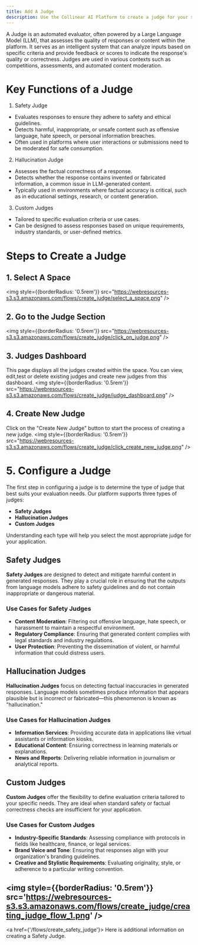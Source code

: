```yaml
---
title: Add A Judge
description: Use the Collinear AI Platform to create a judge for your space.
---
```

A Judge is an automated evaluator, often powered by a Large Language Model (LLM), that assesses the quality of responses or content within the platform.
It serves as an intelligent system that can analyze inputs based on specific criteria and provide feedback or scores to indicate the response's quality or correctness.
Judges are used in various contexts such as competitions, assessments, and automated content moderation.

# Key Functions of a Judge
1. Safety Judge
- Evaluates responses to ensure they adhere to safety and ethical guidelines.
- Detects harmful, inappropriate, or unsafe content such as offensive language, hate speech, or personal information breaches.
- Often used in platforms where user interactions or submissions need to be moderated for safe consumption.

2. Hallucination Judge
- Assesses the factual correctness of a response.
- Detects whether the response contains invented or fabricated information, a common issue in LLM-generated content.
- Typically used in environments where factual accuracy is critical, such as in educational settings, research, or content generation.

3. Custom Judges
- Tailored to specific evaluation criteria or use cases.
- Can be designed to assess responses based on unique requirements, industry standards, or user-defined metrics.

# Steps to Create a Judge

## 1. Select A Space
<img
    style={{borderRadius: '0.5rem'}}
    src="https://webresources-s3.s3.amazonaws.com/flows/create_judge/select_a_space.png"
/>

## 2. Go to the Judge Section
<img
    style={{borderRadius: '0.5rem'}}
    src="https://webresources-s3.s3.amazonaws.com/flows/create_judge/click_on_judge.png"
/>

## 3. Judges Dashboard
This page displays all the judges created within the space.
You can view, edit,test or delete existing judges and create new judges from this dashboard.
<img
    style={{borderRadius: '0.5rem'}}
    src="https://webresources-s3.s3.amazonaws.com/flows/create_judge/judge_dashboard.png"
/>

## 4. Create New Judge
Click on the "Create New Judge" button to start the process of creating a new judge.
<img
    style={{borderRadius: '0.5rem'}}
    src="https://webresources-s3.s3.amazonaws.com/flows/create_judge/click_create_new_judge.png"
/>

# 5. Configure a Judge

The first step in configuring a judge is to determine the type of judge that best suits your evaluation needs. Our platform supports three types of judges:

- **Safety Judges**
- **Hallucination Judges**
- **Custom Judges**

Understanding each type will help you select the most appropriate judge for your application.

## Safety Judges

**Safety Judges** are designed to detect and mitigate harmful content in generated responses. They play a crucial role in ensuring that the outputs from language models adhere to safety guidelines and do not contain inappropriate or dangerous material.

### Use Cases for Safety Judges

- **Content Moderation**: Filtering out offensive language, hate speech, or harassment to maintain a respectful environment.
- **Regulatory Compliance**: Ensuring that generated content complies with legal standards and industry regulations.
- **User Protection**: Preventing the dissemination of violent, or harmful information that could distress users.

## Hallucination Judges

**Hallucination Judges** focus on detecting factual inaccuracies in generated responses. Language models sometimes produce information that appears plausible but is incorrect or fabricated—this phenomenon is known as "hallucination."

### Use Cases for Hallucination Judges

- **Information Services**: Providing accurate data in applications like virtual assistants or information kiosks.
- **Educational Content**: Ensuring correctness in learning materials or explanations.
- **News and Reports**: Delivering reliable information in journalism or analytical reports.

## Custom Judges

**Custom Judges** offer the flexibility to define evaluation criteria tailored to your specific needs. They are ideal when standard safety or factual correctness checks are insufficient for your application.

### Use Cases for Custom Judges

- **Industry-Specific Standards**: Assessing compliance with protocols in fields like healthcare, finance, or legal services.
- **Brand Voice and Tone**: Ensuring that responses align with your organization's branding guidelines.
- **Creative and Stylistic Requirements**: Evaluating originality, style, or adherence to a particular writing convention.

<img
    style={{borderRadius: '0.5rem'}}
    src='https://webresources-s3.s3.amazonaws.com/flows/create_judge/creating_judge_flow_1.png'
/>
---
<a href={'/flows/create_safety_judge'}>
    Here is additional information on creating a Safety Judge.
</a>

